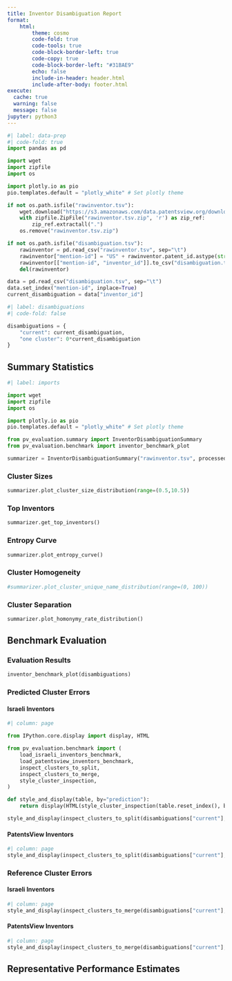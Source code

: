 ```yaml
---
title: Inventor Disambiguation Report
format:
    html:
        theme: cosmo
        code-fold: true
        code-tools: true
        code-block-border-left: true
        code-copy: true
        code-block-border-left: "#31BAE9"
        echo: false
        include-in-header: header.html
        include-after-body: footer.html
execute:
  cache: true
  warning: false
  message: false
jupyter: python3
---
```


<!--
## Data Preparation

First, we prepare the disambiguation result data to evaluate. We consider the current PatentsView disambiguation, obtained from the `rawinventor.tsv` data file, as well as one trivial disambiguation where all inventor mentions are clustered together.

The code below reads the disambiguation result from `rawinventor.tsv`. A disambiguation result is defined as a pandas Series with an index representing mention IDs and values representing cluster assignement.

Mention IDs are standardized to be of the form `<OFFICE><PATENT_NUMBER>-<INVENTOR_SEQUENCE>`, where OFFICE is the patent issuer office abbreviation (e.g. "US" or "EPO"), PATENT_NUMBER is the standard patent number form, and INVENTOR_SEQUENCE is the inventor's position on the given patent, starting from 0. For example, the mention ID
> US5811073-0
represents the first listed inventor on US patent number 5811073.
-->
```python
#| label: data-prep
#| code-fold: true
import pandas as pd

import wget
import zipfile
import os

import plotly.io as pio
pio.templates.default = "plotly_white" # Set plotly theme

if not os.path.isfile("rawinventor.tsv"):
    wget.download("https://s3.amazonaws.com/data.patentsview.org/download/rawinventor.tsv.zip")
    with zipfile.ZipFile("rawinventor.tsv.zip", 'r') as zip_ref:
        zip_ref.extractall(".")
    os.remove("rawinventor.tsv.zip")

if not os.path.isfile("disambiguation.tsv"):
    rawinventor = pd.read_csv("rawinventor.tsv", sep="\t")
    rawinventor["mention-id"] = "US" + rawinventor.patent_id.astype(str) + "-" + rawinventor.sequence.astype(str)
    rawinventor[["mention-id", "inventor_id"]].to_csv("disambiguation.tsv", sep="\t", index=False)
    del(rawinventor)

data = pd.read_csv("disambiguation.tsv", sep="\t")
data.set_index("mention-id", inplace=True)
current_disambiguation = data["inventor_id"]
```

<!--
Next, we define a dictionary describing the two disambiguations to compare, i.e. the "current" disambiguation and the "one cluster" trivial disambiguation.-->

```python
#| label: disambiguations
#| code-fold: false

disambiguations = {
    "current": current_disambiguation,
    "one cluster": 0*current_disambiguation
}
```

<!--
We can now generate the disambiguation report using `disambiguations` and `rawinventor.tsv` as the input.
-->

## Summary Statistics

```python
#| label: imports

import wget
import zipfile
import os

import plotly.io as pio
pio.templates.default = "plotly_white" # Set plotly theme

from pv_evaluation.summary import InventorDisambiguationSummary
from pv_evaluation.benchmark import inventor_benchmark_plot

summarizer = InventorDisambiguationSummary("rawinventor.tsv", processed_data_dir=".", name="current disambiguation")
```

::: {.panel-tabset}

### Cluster Sizes

```python
summarizer.plot_cluster_size_distribution(range=(0.5,10.5))
```

### Top Inventors

```python
summarizer.get_top_inventors()
```

### Entropy Curve

```python
summarizer.plot_entropy_curve()
```

### Cluster Homogeneity


```python
#summarizer.plot_cluster_unique_name_distribution(range=(0, 100))
```

### Cluster Separation

```python
summarizer.plot_homonymy_rate_distribution()
```

:::

## Benchmark Evaluation

::: {.panel-tabset}

### Evaluation Results

```python
inventor_benchmark_plot(disambiguations)
```

### Predicted Cluster Errors

::: {.panel-tabset}

#### Israeli Inventors

```python
#| column: page

from IPython.core.display import display, HTML

from pv_evaluation.benchmark import (
    load_israeli_inventors_benchmark,
    load_patentsview_inventors_benchmark,
    inspect_clusters_to_split,
    inspect_clusters_to_merge,
    style_cluster_inspection,
)

def style_and_display(table, by="prediction"):
    return display(HTML(style_cluster_inspection(table.reset_index(), by=by).hide_index().to_html()))

style_and_display(inspect_clusters_to_split(disambiguations["current"], load_israeli_inventors_benchmark()), by="prediction")
```


#### PatentsView Inventors

```python
#| column: page
style_and_display(inspect_clusters_to_split(disambiguations["current"], load_patentsview_inventors_benchmark()), by="prediction")
```

:::

### Reference Cluster Errors

::: {.panel-tabset}

#### Israeli Inventors

```python
#| column: page
style_and_display(inspect_clusters_to_merge(disambiguations["current"], load_israeli_inventors_benchmark()), by="reference")
```


#### PatentsView Inventors

```python
#| column: page
style_and_display(inspect_clusters_to_merge(disambiguations["current"], load_patentsview_inventors_benchmark()), by="reference")
``` 

:::

:::

## Representative Performance Estimates



